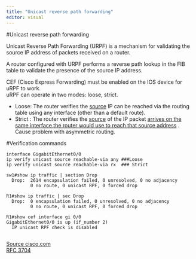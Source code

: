 ```yaml
---
title: "Unicast reverse path forwarding"
editor: visual
---
```


#Unicast reverse path forwarding

Unicast Reverse Path Forwarding (URPF) is a mechanism for validating the source IP address of packets received on a router.

A router configured with URPF performs a reverse path lookup in the FIB table to validate the presence of the source IP address.

CEF (Cisco Express Forwarding) must be enabled on the IOS device for uRPF to work.\
uRPF can operate in two modes: loose, strict.

-   Loose: The router verifies the <u>source</u> IP can be reached via the routing table using any interface (other than a default route).
-   Strict : The router verifies the <u>source</u> of the IP packet <u>arrives on the same interface the router would use to reach that source address</u> . Cause problem with asymmetric routing.

#Verification commands

```         
interface GigabitEthernet0/0
ip verify unicast source reachable-via any ###Loose
ip verify unicast source reachable-via rx  ### Strict
```

```         
sw1#show ip traffic | section Drop
  Drop:  2614 encapsulation failed, 0 unresolved, 0 no adjacency
         0 no route, 0 unicast RPF, 0 forced drop

R1#show ip traffic | sec Drop
  Drop:  0 encapsulation failed, 0 unresolved, 0 no adjacency
         0 no route, 0 unicast RPF, 0 forced drop
         
R1#show cef interface gi 0/0
GigabitEthernet0/0 is up (if_number 2)
  IP unicast RPF check is disabled
         
```

[Source cisco.com](https://www.cisco.com/c/en/us/td/docs/iosxr/ncs5xx/system-security/76x/b-system-security-cg-76x-ncs540/implementing-urpf.pdf)\
[RFC 3704](https://www.ietf.org/rfc/rfc3704.txt)
